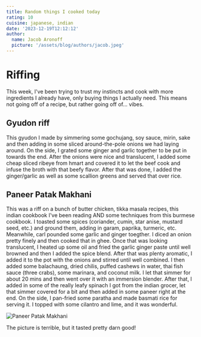 ```yaml
---
title: Random things I cooked today
rating: 10
cuisine: japanese, indian
date: '2023-12-19T12:12:12'
author:
  name: Jacob Aronoff
  picture: '/assets/blog/authors/jacob.jpeg'
---
```


# Riffing

This week, I've been trying to trust my instincts and cook with more ingredients I already have, only buying things I actually need. This means not going off of a recipe, but rather going off of... vibes.

## Gyudon riff

This gyudon I made by simmering some gochujang, soy sauce, mirin, sake and then adding in some sliced around-the-pole onions we had laying around. On the side, I grated some ginger and garlic together to be put in towards the end. After the onions were nice and translucent, I added some cheap sliced ribeye from hmart and covered it to let the beef cook and infuse the broth with that beefy flavor. After that was done, I added the ginger/garlic as well as some scallion greens and served that over rice.

## Paneer Patak Makhani

This was a riff on a bunch of butter chicken, tikka masala recipes, this indian cookbook I've been reading AND some techniques from this burmese cookbook. I toasted some spices (coriander, cumin, star anise, mustard seed, etc.) and ground them, adding in garam, paprika, turmeric, etc. Meanwhile, carl pounded some garlic and ginger toegther. I diced an onion pretty finely and then cooked that in ghee. Once that was looking translucent, I heated up some oil and fried the garlic ginger paste until well browned and then I added the spice blend. After that was plenty aromatic, I added it to the pot with the onions and stirred until well combined. I then added some balachaung, dried chilis, puffed cashews in water, thai fish sauce (three crabs), some marinara, and coconut milk. I let that simmer for about 20 mins and then went over it with an immersion blender. After that, I added in some of the really leafy spinach I got from the indian grocer, let that simmer covered for a bit and then added in some paneer right at the end. On the side, I pan-fried some paratha and made basmati rice for serving it. I topped with some cilantro and lime, and it was wonderful.

![Paneer Patak Makhani](/blog/2023-12-19-paneer-patak-makhani.jpg)

The picture is terrible, but it tasted pretty darn good!
